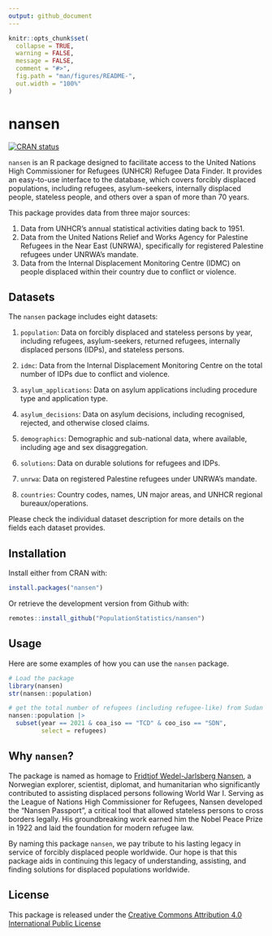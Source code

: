 ```yaml
---
output: github_document
---
```


```r
knitr::opts_chunk$set(
  collapse = TRUE,
  warning = FALSE,
  message = FALSE,
  comment = "#>",
  fig.path = "man/figures/README-",
  out.width = "100%"
)
```

# nansen

[![CRAN status](https://www.r-pkg.org/badges/version/galalh)](https://cran.r-project.org/package=galalh)

`nansen` is an R package designed to facilitate access to the United Nations High Commissioner for Refugees (UNHCR) Refugee Data Finder. It provides an easy-to-use interface to the database, which covers forcibly displaced populations, including refugees, asylum-seekers, internally displaced people, stateless people, and others over a span of more than 70 years.

This package provides data from three major sources:

1. Data from UNHCR's annual statistical activities dating back to 1951.
2. Data from the United Nations Relief and Works Agency for Palestine Refugees in the Near East (UNRWA), specifically for registered Palestine refugees under UNRWA’s mandate.
3. Data from the Internal Displacement Monitoring Centre (IDMC) on people displaced within their country due to conflict or violence.

## Datasets

The `nansen` package includes eight datasets:

1. `population`: Data on forcibly displaced and stateless persons by year, including refugees, asylum-seekers, returned refugees, internally displaced persons (IDPs), and stateless persons.

2. `idmc`: Data from the Internal Displacement Monitoring Centre on the total number of IDPs due to conflict and violence.

3. `asylum_applications`: Data on asylum applications including procedure type and application type.

4. `asylum_decisions`: Data on asylum decisions, including recognised, rejected, and otherwise closed claims.

5. `demographics`: Demographic and sub-national data, where available, including age and sex disaggregation.

6. `solutions`: Data on durable solutions for refugees and IDPs.

7. `unrwa`: Data on registered Palestine refugees under UNRWA’s mandate.

8. `countries`: Country codes, names, UN major areas, and UNHCR regional bureaux/operations.

Please check the individual dataset description for more details on the fields each dataset provides.

## Installation

Install either from CRAN with:

```r
install.packages("nansen")
```

Or retrieve the development version from Github with:

```r
remotes::install_github("PopulationStatistics/nansen")
```

## Usage

Here are some examples of how you can use the `nansen` package.

```r
# Load the package
library(nansen)
str(nansen::population)

# get the total number of refugees (including refugee-like) from Sudan in Chad in 2021
nansen::population |>
  subset(year == 2021 & coa_iso == "TCD" & coo_iso == "SDN",
         select = refugees)
```

## Why `nansen`?

The package is named as homage to [Fridtjof Wedel-Jarlsberg Nansen](https://en.wikipedia.org/wiki/Fridtjof_Nansen), 
a Norwegian explorer, scientist, diplomat, and humanitarian who significantly contributed to assisting displaced persons following World War I. Serving as the League of Nations High Commissioner for Refugees, Nansen developed the "Nansen Passport", a critical tool that allowed stateless persons to cross borders legally. His groundbreaking work earned him the Nobel Peace Prize in 1922 and laid the foundation for modern refugee law.

By naming this package `nansen`, we pay tribute to his lasting legacy in service of forcibly displaced people worldwide. Our hope is that this package aids in continuing this legacy of understanding, assisting, and finding solutions for displaced populations worldwide.

## License

This package is released under the [Creative Commons Attribution 4.0 International Public License](https://creativecommons.org/licenses/by/4.0/legalcode)
